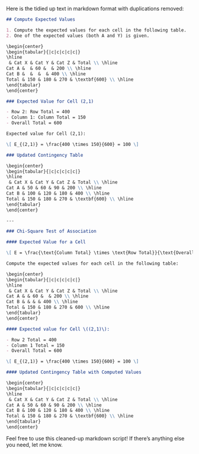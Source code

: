 Here is the tidied up text in markdown format with duplications removed:

```markdown
## Compute Expected Values

1. Compute the expected values for each cell in the following table.
2. One of the expected values (both A and Y) is given.

\begin{center}
\begin{tabular}{|c|c|c|c|c|}
\hline
 & Cat X & Cat Y & Cat Z & Total \\ \hline
Cat A &  & 60 &  & 200 \\ \hline
Cat B &  &  &  & 400 \\ \hline
Total & 150 & 180 & 270 & \textbf{600} \\ \hline
\end{tabular}
\end{center}

### Expected Value for Cell (2,1)

- Row 2: Row Total = 400
- Column 1: Column Total = 150
- Overall Total = 600

Expected value for Cell (2,1):

\[ E_{(2,1)} = \frac{400 \times 150}{600} = 100 \]

### Updated Contingency Table

\begin{center}
\begin{tabular}{|c|c|c|c|c|}
\hline 
 & Cat X & Cat Y & Cat Z & Total \\ \hline
Cat A & 50 & 60 & 90 & 200 \\ \hline
Cat B & 100 & 120 & 180 & 400 \\ \hline
Total & 150 & 180 & 270 & \textbf{600} \\ \hline
\end{tabular}
\end{center}

---

### Chi-Square Test of Association

#### Expected Value for a Cell

\[ E = \frac{\text{Column Total} \times \text{Row Total}}{\text{Overall Total}} \]

Compute the expected values for each cell in the following table:

\begin{center}
\begin{tabular}{|c|c|c|c|c|}
\hline
 & Cat X & Cat Y & Cat Z & Total \\ \hline
Cat A & & 60 &  & 200 \\ \hline
Cat B & & & & 400 \\ \hline
Total & 150 & 180 & 270 & 600 \\ \hline
\end{tabular}
\end{center}

#### Expected value for Cell \((2,1)\):

- Row 2 Total = 400
- Column 1 Total = 150
- Overall Total = 600

\[ E_{(2,1)} = \frac{400 \times 150}{600} = 100 \]

#### Updated Contingency Table with Computed Values

\begin{center}
\begin{tabular}{|c|c|c|c|c|}
\hline 
 & Cat X & Cat Y & Cat Z & Total \\ \hline
Cat A & 50 & 60 & 90 & 200 \\ \hline
Cat B & 100 & 120 & 180 & 400 \\ \hline
Total & 150 & 180 & 270 & \textbf{600} \\ \hline
\end{tabular}
\end{center}
```

Feel free to use this cleaned-up markdown script! If there's anything else you need, let me know.
